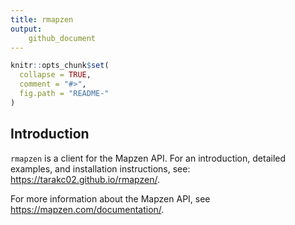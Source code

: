 ```yaml
---
title: rmapzen
output: 
    github_document
---
```

<!-- README.md is generated from README.Rmd. Please edit that file -->

```r
knitr::opts_chunk$set(
  collapse = TRUE,
  comment = "#>",
  fig.path = "README-"
)
```

## Introduction

`rmapzen` is a client for the Mapzen API. For an introduction, detailed examples, and installation instructions, see: [https://tarakc02.github.io/rmapzen/](https://tarakc02.github.io/rmapzen/).

For more information about the Mapzen API, see [https://mapzen.com/documentation/](https://mapzen.com/documentation/). 
